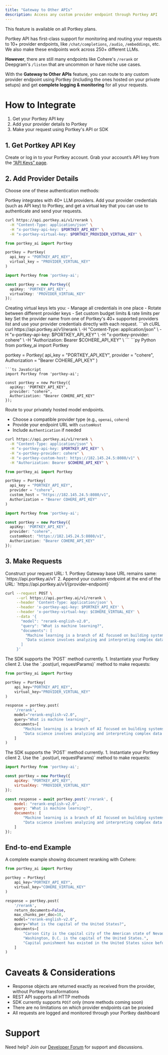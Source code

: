 ```yaml
---
title: "Gateway to Other APIs"
description: Access any custom provider endpoint through Portkey API
---
```

<Note>
This feature is available on all Portkey plans.
</Note>

Portkey API has first-class support for monitoring and routing your requests to 10+ provider endpoints, like `/chat/completions`, `/audio`, `/embeddings`, etc. We also make these endpoints work across 250+ different LLMs.

**However**, there are still many endpoints like Cohere's `/rerank` or Deepgram's `/listen` that are uncommon or have niche use cases.

With the **Gateway to Other APIs** feature, you can route to any custom provider endpoint using Portkey (including the ones hosted on your private setups) and get **complete logging  & monitoring** for all your requests.

# How to Integrate

1. Get your Portkey API key
2. Add your provider details to Portkey
3. Make your request using Portkey's API or SDK


## 1. Get Portkey API Key
Create or log in to your Portkey account. Grab your account’s API key from the [“API Keys” page](https://app.portkey.ai/api-keys).

## 2. Add Provider Details

Choose one of these authentication methods:

<AccordionGroup>
<Accordion title="Option 1. Generate a Virtual Key (Recommended)">
Portkey integrates with 40+ LLM providers. Add your provider credentials (such as API key) to Portkey, and get a virtual key that you can use to authenticate and send your requests.

<CodeGroup>

```sh cURL
curl https://api.portkey.ai/v1/rerank \
  -H "Content-Type: application/json" \
  -H "x-portkey-api-key: $PORTKEY_API_KEY" \
  -H "x-portkey-virtual-key: $PORTKEY_PROVIDER_VIRTUAL_KEY" \
```

```py Python
from portkey_ai import Portkey

portkey = Portkey(
  api_key = "PORTKEY_API_KEY",
  virtual_key = "PROVIDER_VIRTUAL_KEY"
)
```

```ts JavaScript
import Portkey from 'portkey-ai';

const portkey = new Portkey({
  apiKey: 'PORTKEY_API_KEY',
  virtualKey: 'PROVIDER_VIRTUAL_KEY'
});
```
</CodeGroup>
<Note>
Creating virtual keys lets you:
- Manage all credentials in one place
- Rotate between different provider keys
- Set custom budget limits & rate limits per key
</Note>
</Accordion>

<Accordion title="Option 2. Direct Provider Auth">
Set the provider name from one of Portkey's 40+ supported providers list and use your provider credentials directly with each request.

<CodeGroup>
```sh cURL
curl https://api.portkey.ai/v1/rerank \
  -H "Content-Type: application/json" \
  -H "x-portkey-api-key: $PORTKEY_API_KEY" \
  -H "x-portkey-provider: cohere" \
  -H "Authorization: Bearer $COHERE_API_KEY" \
```
```py Python
from portkey_ai import Portkey

portkey = Portkey(
  api_key = "PORTKEY_API_KEY",
  provider = "cohere",
  Authorization = "Bearer COHERE_API_KEY"
)
```
```ts JavaScript
import Portkey from 'portkey-ai';

const portkey = new Portkey({
  apiKey: 'PORTKEY_API_KEY',
  provider: "cohere",
  Authorization: "Bearer COHERE_API_KEY"
});
```
</CodeGroup>
</Accordion>
<Accordion title="Option 3. Custom Hosted Endpoint">

Route to your privately hosted model endpoints.
- Choose a compatible provider type (e.g., `openai`, `cohere`)
- Provide your endpoint URL with `customHost`
- Include `Authentication` if needed

<CodeGroup>

```sh cURL
curl https://api.portkey.ai/v1/rerank \
  -H "Content-Type: application/json" \
  -H "x-portkey-api-key: $PORTKEY_API_KEY" \
  -H "x-portkey-provider: cohere" \
  -H "x-portkey-custom-host: https://182.145.24.5:8080/v1" \
  -H "Authorization: Bearer $COHERE_API_KEY" \
```

```py Python
from portkey_ai import Portkey

portkey = Portkey(
  api_key = "PORTKEY_API_KEY",
  provider = "cohere",
  custom_host = "https://182.145.24.5:8080/v1",
  Authorization = "Bearer COHERE_API_KEY"
)
```

```ts JavaScript
import Portkey from 'portkey-ai';

const portkey = new Portkey({
  apiKey: 'PORTKEY_API_KEY',
  provider: "cohere",
  customHost: "https://182.145.24.5:8080/v1",
  Authorization: "Bearer COHERE_API_KEY"
});
```
</CodeGroup>
</Accordion>
</AccordionGroup>

## 3. Make Requests

<Tabs>
<Tab title="cURL">
Construct your request URL:
1. Portkey Gateway base URL remains same: `https://api.portkey.ai/v1`
2. Append your custom endpoint at the end of the URL: `https://api.portkey.ai/v1/{provider-endpoint}`

```bash
curl --request POST \
     --url https://api.portkey.ai/v1/rerank \
     --header 'Content-Type: application/json' \
     --header 'x-portkey-api-key: $PORTKEY_API_KEY' \
     --header 'x-portkey-virtual-key: $COHERE_VIRTUAL_KEY' \
     --data '{
       "model": "rerank-english-v2.0",
       "query": "What is machine learning?",
       "documents": [
         "Machine learning is a branch of AI focused on building systems that learn from data.",
         "Data science involves analyzing and interpreting complex data sets."
       ]
     }'
```
</Tab>

<Tab title="Python SDK">
<Info>The SDK supports the `POST` method currently.</Info>
1. Instantiate your Portkey client
2. Use the `.post(url, requestParams)` method to make requests:

```python
from portkey_ai import Portkey

portkey = Portkey(
    api_key="PORTKEY_API_KEY",
    virtual_key="PROVIDER_VIRTUAL_KEY"
)

response = portkey.post(
    '/rerank',
    model="rerank-english-v2.0",
    query="What is machine learning?",
    documents=[
        "Machine learning is a branch of AI focused on building systems that learn from data.",
        "Data science involves analyzing and interpreting complex data sets."
    ]
)
```
</Tab>

<Tab title="NodeJS SDK">
<Info>The SDK supports the `POST` method currently.</Info>
1. Instantiate your Portkey client
2. Use the `.post(url, requestParams)` method to make requests:

```javascript
import Portkey from 'portkey-ai';

const portkey = new Portkey({
    apiKey: "PORTKEY_API_KEY",
    virtualKey: "PROVIDER_VIRTUAL_KEY"
});

const response = await portkey.post('/rerank', {
    model: "rerank-english-v2.0",
    query: "What is machine learning?",
    documents: [
        "Machine learning is a branch of AI focused on building systems that learn from data.",
        "Data science involves analyzing and interpreting complex data sets."
    ]
});
```
</Tab>
</Tabs>

## End-to-end Example

<Accordion title="Cohere Rerank Integration">

A complete example showing document reranking with Cohere:

```python
from portkey_ai import Portkey

portkey = Portkey(
    api_key="PORTKEY_API_KEY",
    virtual_key="COHERE_VIRTUAL_KEY"
)

response = portkey.post(
    '/rerank',
    return_documents=False,
    max_chunks_per_doc=10,
    model="rerank-english-v2.0",
    query="What is the capital of the United States?",
    documents=[
        "Carson City is the capital city of the American state of Nevada.",
        "Washington, D.C. is the capital of the United States.",
        "Capital punishment has existed in the United States since before its founding."
    ]
)
```
</Accordion>

# Caveats & Considerations

- Response objects are returned exactly as received from the provider, without Portkey transformations
- REST API supports all HTTP methods
- SDK currently supports `POST` only (more methods coming soon)
- There are no limitations on which provider endpoints can be proxied
- All requests are logged and monitored through your Portkey dashboard

# Support

Need help? Join our [Developer Forum](https://portkey.wiki/community) for support and discussions.
